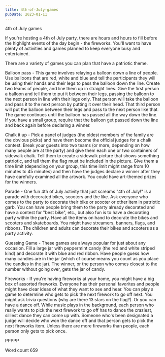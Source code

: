 ```yaml
---
title: 4th-of-July-games
pubDate: 2023-01-11
---
```


4th of July games

If you're hosting a 4th of July party, there are hours and hours to fill before the highlight events of the day begin - the fireworks. You'll want to have plenty of activities and games planned to keep everyone busy and entertained.

There are a variety of games you can plan that have a patriotic theme. 

Balloon pass - This game involves relaying a balloon down a line of people. Use balloons that are red, white and blue and tell the participants they will be using their hands and their legs to pass the balloon down the line. Create two teams of people, and line them up in straight lines. Give the first person a balloon and tell them to put it between their legs, passing the balloon to the next person in line with their legs only. That person will take the balloon and pass it to the next person by putting it over their head. That third person will put the balloon between their legs and pass to the next person like that. The game continues until the balloon has passed all the way down the line. If you have a small group, require that the balloon get passed down the line and back again before declaring a winner. 

Chalk it up - Pick a panel of judges (the oldest members of the family are the obvious picks) and have them become the official judges for a chalk contest. Break your guests into two teams (or more, depending on how many people are at the party) and give them each one or two containers of sidewalk chalk. Tell them to create a sidewalk picture that shows something patriotic, and tell them the flag must be included in the picture. Give them a time limit (depending on your group, this time limit might range from 10 minutes to 45 minutes) and then have the judges declare a winner after they have carefully examined all the artwork. You could have art-themed prizes for the winners. 

Parade - One fun 4th of July activity that just screams "4th of July!" is a parade with decorated bikes, scooters and the like. Ask everyone who comes to the party to decorate their bike or scooter or other item in patriotic garb. You can have people bring them to the party already decorated and have a contest for "best bike", etc., but also fun is to have a decorating party within the party. Have all the items on hand to decorate the bikes and scooters and skateboards. You might have streamers, banners, flags, and ribbons. The children and adults can decorate their bikes and scooters as a party activity. 

Guessing Game - These games are always popular for just about any occasion. Fill a large jar with peppermint candy (the red and white striped kind) and decorate it with blue and red ribbon. Have people guess how many candies are in the jar (which of course means you count as you place the candies in the jar). The winner, or the person who comes closest to the number without going over, gets the jar of candy. 

Fireworks - If you're having fireworks at your home, you might have a big box of assorted fireworks. Everyone has their personal favorites and people might have clear ideas of what they want to see and hear. You can play a game to determine who gets to pick the next firework to go off next. You might ask trivia questions (why are there 13 stars on the flag?). Or you can have a dance off. While music plays in the background, each person who really wants to pick the next firework to go off has to dance the craziest, silliest dance they can come up with. Someone who's been designated a judge will decide who won the dance off and that person gets to pick the next fireworks item. Unless there are more fireworks than people, each person only gets to pick once.

PPPPP

Word count 659
